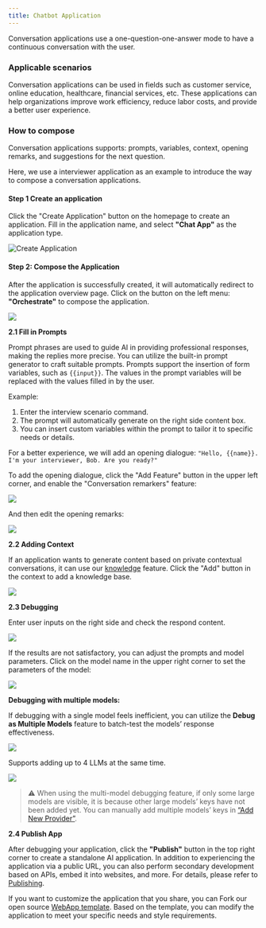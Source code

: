 ```yaml
---
title: Chatbot Application
---
```


Conversation applications use a one-question-one-answer mode to have a continuous conversation with the user.

### Applicable scenarios

Conversation applications can be used in fields such as customer service, online education, healthcare, financial services, etc. These applications can help organizations improve work efficiency, reduce labor costs, and provide a better user experience.

### How to compose

Conversation applications supports: prompts, variables, context, opening remarks, and suggestions for the next question.

Here, we use a interviewer application as an example to introduce the way to compose a conversation applications.

#### Step 1 Create an application

Click the "Create Application" button on the homepage to create an application. Fill in the application name, and select **"Chat App"** as the application type.

![Create Application](/en-us/img/chat-app.png)

#### Step 2: Compose the Application

After the application is successfully created, it will automatically redirect to the application overview page. Click on the button on the left menu: **"Orchestrate"** to compose the application.

![](/en-us/img/compose-the-app.png)

**2.1 Fill in Prompts**

Prompt phrases are used to guide AI in providing professional responses, making the replies more precise. You can utilize the built-in prompt generator to craft suitable prompts. Prompts support the insertion of form variables, such as `{{input}}`. The values in the prompt variables will be replaced with the values filled in by the user.

Example:

1. Enter the interview scenario command.
2. The prompt will automatically generate on the right side content box.
3. You can insert custom variables within the prompt to tailor it to specific needs or details.

For a better experience, we will add an opening dialogue: `"Hello, {{name}}. I'm your interviewer, Bob. Are you ready?"`

To add the opening dialogue, click the "Add Feature" button in the upper left corner, and enable the "Conversation remarkers" feature:

![](/en-us/img/conversation-remarkers.png)

And then edit the opening remarks:

![](/en-us/img/conversation-options.png)

**2.2 Adding Context**

If an application wants to generate content based on private contextual conversations, it can use our [knowledge](../knowledge-base/) feature. Click the "Add" button in the context to add a knowledge base.

![](/en-us/img/context.png)

**2.3 Debugging**

Enter user inputs on the right side and check the respond content.

![](/en-us/img/debug.png)

If the results are not satisfactory, you can adjust the prompts and model parameters. Click on the model name in the upper right corner to set the parameters of the model:

![](/en-us/img/adjust-model-parameters.png)

**Debugging with multiple models:**

If debugging with a single model feels inefficient, you can utilize the **Debug as Multiple Models** feature to batch-test the models’ response effectiveness.

![](/en-us/img/multiple-models.png)

Supports adding up to 4 LLMs at the same time.

![](/en-us/img/multiple-models-2.png)

> ⚠️ When using the multi-model debugging feature, if only some large models are visible, it is because other large models’ keys have not been added yet. You can manually add multiple models’ keys in [“Add New Provider”](/en-us/user-guide/models/new-provider).

**2.4 Publish App**

After debugging your application, click the **"Publish"** button in the top right corner to create a standalone AI application. In addition to experiencing the application via a public URL, you can also perform secondary development based on APIs, embed it into websites, and more. For details, please refer to [Publishing](/en-us/user-guide/application-publishing/launch-your-webapp-quickly/web-app-settings).

If you want to customize the application that you share, you can Fork our open source [WebApp template](https://github.com/langgenius/webapp-conversation). Based on the template, you can modify the application to meet your specific needs and style requirements.
